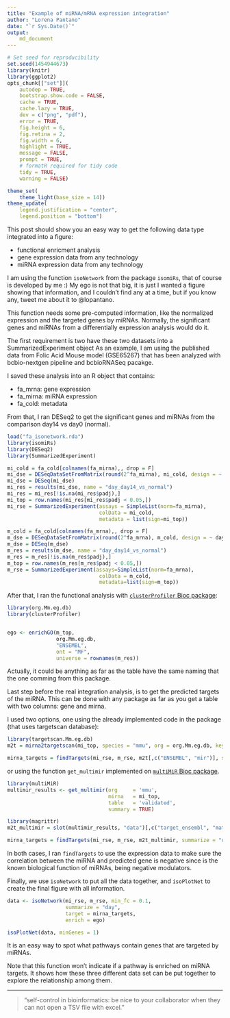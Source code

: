 ```yaml
---
title: "Example of miRNA/mRNA expression integration"
author: "Lorena Pantano"
date: "`r Sys.Date()`"
output: 
    md_document
---
```

```r
# Set seed for reproducibility
set.seed(1454944673)
library(knitr)
library(ggplot2)
opts_chunk[["set"]](
    autodep = TRUE,
    bootstrap.show.code = FALSE,
    cache = TRUE,
    cache.lazy = TRUE,
    dev = c("png", "pdf"),
    error = TRUE,
    fig.height = 6,
    fig.retina = 2,
    fig.width = 6,
    highlight = TRUE,
    message = FALSE,
    prompt = TRUE,
    # formatR required for tidy code
    tidy = TRUE,
    warning = FALSE)

theme_set(
    theme_light(base_size = 14))
theme_update(
    legend.justification = "center",
    legend.position = "bottom")
```


This post should show you an easy way to get the following data type integrated
into a figure:

* functional enricment analysis
* gene expression data from any technology
* miRNA expression data from any technology

I am using the function `isoNetwork` from the package `isomiRs`, that of course
is developed by me :) My ego is not that big, it is just I wanted a figure
showing that information, and I couldn't find any at a time, but if you know
any, tweet me about it to @lopantano.

This function needs some pre-computed information, like the normalized expression
and the targeted genes by miRNAs. Normally, the significant genes and miRNAs from a differentially expression analysis would do it.

The first requirement is two have these two datasets into a SummarizedExperiment object As an example, I am using the published data from Folic Acid Mouse model (GSE65267) that
has been analyzed with bcbio-nextgen pipeline and bcbioRNASeq pacakge.

I saved these analysis into an R object that contains:

* fa_mrna: gene expression
* fa_mirna: miRNA expression
* fa_cold: metadata

From that, I ran DESeq2 to get the significant genes and miRNAs from the
comparison day14 vs day0 (normal).

```r
load("fa_isonetwork.rda")
library(isomiRs)
library(DESeq2)
library(SummarizedExperiment)

mi_cold = fa_cold[colnames(fa_mirna),, drop = F]
mi_dse = DESeqDataSetFromMatrix(round(2^fa_mirna), mi_cold, design = ~ day)
mi_dse = DESeq(mi_dse)
mi_res = results(mi_dse, name = "day_day14_vs_normal")
mi_res = mi_res[!is.na(mi_res$padj),]
mi_top = row.names(mi_res[mi_res$padj < 0.05,])
mi_rse = SummarizedExperiment(assays = SimpleList(norm=fa_mirna),
                              colData = mi_cold,
                              metadata = list(sign=mi_top))

m_cold = fa_cold[colnames(fa_mrna),, drop = F]
m_dse = DESeqDataSetFromMatrix(round(2^fa_mrna), m_cold, design = ~ day)
m_dse = DESeq(m_dse)
m_res = results(m_dse, name = "day_day14_vs_normal")
m_res = m_res[!is.na(m_res$padj),]
m_top = row.names(m_res[m_res$padj < 0.05,])
m_rse = SummarizedExperiment(assays=SimpleList(norm=fa_mrna),
                              colData = m_cold,
                              metadata=list(sign=m_top))

```

After that, I ran the functional analysis with [`clusterProfiler` Bioc package](http://bioconductor.org/packages/release/bioc/html/clusterProfiler.html):

```r
library(org.Mm.eg.db)
library(clusterProfiler)


ego <- enrichGO(m_top,
                org.Mm.eg.db,
                "ENSEMBL",
                ont = "MF",
                universe = rownames(m_res))
```

Actually, it could be anything as far as the table have the same naming that
the one comming from this package.

Last step before the real integration analysis, is to get the predicted
targets of the miRNA. This can be done with any package as far as you 
get a table with two columns: gene and mirna.

I used two options, one using the already implemented code in the package
(that uses targetscan database):

```r
library(targetscan.Mm.eg.db)
m2t = mirna2targetscan(mi_top, species = "mmu", org = org.Mm.eg.db, keytype = "ENSEMBL")

mirna_targets = findTargets(mi_rse, m_rse, m2t[,c("ENSEMBL", "mir")], summarize = "day", min_cor = -0.7)

```

or using the function `get_multimir` implemented on [`multiMiR` Bioc package](http://bioconductor.org/packages/release/bioc/html/multiMir.html).

```r
library(multiMiR)
multimir_results <- get_multimir(org     = 'mmu',
                                 mirna   = mi_top,
                                 table   = 'validated',
                                 summary = TRUE)

library(magrittr)
m2t_multimir = slot(multimir_results, "data")[,c("target_ensembl", "mature_mirna_id")] %>%  dplyr::filter(target_ensembl != "") %>% dplyr::distinct()

mirna_targets = findTargets(mi_rse, m_rse, m2t_multimir, summarize = "day", min_cor = -0.7)
```

In both cases, I ran `findTargets` to use the expression data to make sure
the correlation between the miRNA and predicted gene is negative since is
the known biological function of miRNAs, being negative modulators.

Finally, we use `isoNetwork` to put all the data together, and `isoPlotNet` to
create the final figure with all information.

```r
data <- isoNetwork(mi_rse, m_rse, min_fc = 0.1,
                   summarize = "day",
                   target = mirna_targets,
                   enrich = ego)

isoPlotNet(data, minGenes = 1)
```

It is an easy way to spot what pathways contain genes that are targeted by 
miRNAs.

Note that this function won't indicate if a pathway is enriched on miRNA targets.
It shows how these three different data set can be put together to explore the
relationship among them.


------------------------------------
> "self-control in bioinformatics: be nice to your collaborator when they can not open a TSV file with excel."